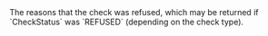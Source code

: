 
<ResponseField name="Reasons" type="array (object)">
The reasons that the check was refused, which may be returned if `CheckStatus` was `REFUSED` (depending on the check type).
<Expandable title="properties">
<Type17Response />
<Value2Response />
</Expandable>
</ResponseField>